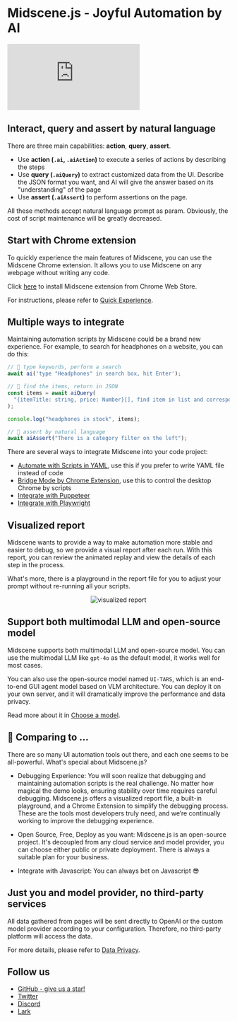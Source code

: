 # Midscene.js - Joyful Automation by AI

<div style={{"width": "100%", "display": "flex", justifyContent: "center"}}>
  <iframe
    style={{"maxWidth": "100%", "width": "800px", "height": "450px"}}
    src="https://www.youtube.com/embed/lrF0lPfrwag?vq=hd1080" 
    frameBorder="0"
    allow="accelerometer; autoplay; clipboard-write; encrypted-media; gyroscope; picture-in-picture"
    allowFullScreen
    title="Embedded youtube"
  ></iframe>
</div>

## Interact, query and assert by natural language

There are three main capabilities: **action**, **query**, **assert**.

* Use **action (`.ai`, `.aiAction`)** to execute a series of actions by describing the steps
* Use **query (`.aiQuery`)** to extract customized data from the UI. Describe the JSON format you want, and AI will give the answer based on its "understanding" of the page
* Use **assert (`.aiAssert`)** to perform assertions on the page.

All these methods accept natural language prompt as param. Obviously, the cost of script maintenance will be greatly decreased.

## Start with Chrome extension

To quickly experience the main features of Midscene, you can use the Midscene Chrome extension. It allows you to use Midscene on any webpage without writing any code.

Click [here](https://chromewebstore.google.com/detail/midscene/gbldofcpkknbggpkmbdaefngejllnief) to install Midscene extension from Chrome Web Store.

For instructions, please refer to [Quick Experience](./quick-experience).

## Multiple ways to integrate

Maintaining automation scripts by Midscene could be a brand new experience. For example, to search for headphones on a website, you can do this:

```typescript
// 👀 type keywords, perform a search
await ai('type "Headphones" in search box, hit Enter');

// 👀 find the items, return in JSON
const items = await aiQuery(
  "{itemTitle: string, price: Number}[], find item in list and corresponding price"
);

console.log("headphones in stock", items);

// 👀 assert by natural language
await aiAssert("There is a category filter on the left");
```

There are several ways to integrate Midscene into your code project:

* [Automate with Scripts in YAML](./automate-with-scripts-in-yaml), use this if you prefer to write YAML file instead of code
* [Bridge Mode by Chrome Extension](./bridge-mode-by-chrome-extension), use this to control the desktop Chrome by scripts
* [Integrate with Puppeteer](./integrate-with-puppeteer)
* [Integrate with Playwright](./integrate-with-playwright)

## Visualized report

Midscene wants to provide a way to make automation more stable and easier to debug, so we provide a visual report after each run. With this report, you can review the animated replay and view the details of each step in the process. 

What's more, there is a playground in the report file for you to adjust your prompt without re-running all your scripts.

<p align="center">
  <img src="/report.gif" alt="visualized report" loading="lazy" />
</p>

## Support both multimodal LLM and open-source model

Midscene supports both multimodal LLM and open-source model. You can use the multimodal LLM like `gpt-4o` as the default model, it works well for most cases. 

You can also use the open-source model named `UI-TARS`, which is an end-to-end GUI agent model based on VLM architecture. You can deploy it on your own server, and it will dramatically improve the performance and data privacy.

Read more about it in [Choose a model](./choose-a-model).

## 👀 Comparing to ...

There are so many UI automation tools out there, and each one seems to be all-powerful. What's special about Midscene.js?

* Debugging Experience: You will soon realize that debugging and maintaining automation scripts is the real challenge. No matter how magical the demo looks, ensuring stability over time requires careful debugging. Midscene.js offers a visualized report file, a built-in playground, and a Chrome Extension to simplify the debugging process. These are the tools most developers truly need, and we’re continually working to improve the debugging experience.

* Open Source, Free, Deploy as you want: Midscene.js is an open-source project. It's decoupled from any cloud service and model provider, you can choose either public or private deployment. There is always a suitable plan for your business.

* Integrate with Javascript: You can always bet on Javascript 😎

## Just you and model provider, no third-party services

All data gathered from pages will be sent directly to OpenAI or the custom model provider according to your configuration. Therefore, no third-party platform will access the data.

For more details, please refer to [Data Privacy](./data-privacy).

## Follow us

* [GitHub - give us a star!](https://github.com/web-infra-dev/midscene)
* [Twitter](https://x.com/midscene_ai)
* [Discord](https://discord.gg/2JyBHxszE4)
* [Lark](https://applink.larkoffice.com/client/chat/chatter/add_by_link?link_token=291q2b25-e913-411a-8c51-191e59aab14d)
